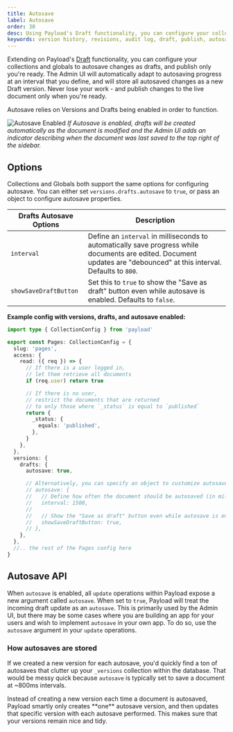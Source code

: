 ```yaml
---
title: Autosave
label: Autosave
order: 30
desc: Using Payload's Draft functionality, you can configure your collections and globals to autosave changes as drafts, and publish only you're ready.
keywords: version history, revisions, audit log, draft, publish, autosave, Content Management System, cms, headless, javascript, node, react, nextjss
---
```


Extending on Payload's [Draft](/docs/versions/drafts) functionality, you can configure your collections and globals to autosave changes as drafts, and publish only you're ready. The Admin UI will automatically adapt to autosaving progress at an interval that you define, and will store all autosaved changes as a new Draft version. Never lose your work - and publish changes to the live document only when you're ready.

<Banner type="warning">
  Autosave relies on Versions and Drafts being enabled in order to function.
</Banner>

![Autosave Enabled](/images/docs/autosave-enabled.png)
_If Autosave is enabled, drafts will be created automatically as the document is modified and the Admin UI adds an indicator describing when the document was last saved to the top right of the sidebar._

## Options

Collections and Globals both support the same options for configuring autosave. You can either set `versions.drafts.autosave` to `true`, or pass an object to configure autosave properties.

| Drafts Autosave Options | Description                                                                                                                                                           |
| ----------------------- | --------------------------------------------------------------------------------------------------------------------------------------------------------------------- |
| `interval`              | Define an `interval` in milliseconds to automatically save progress while documents are edited. Document updates are "debounced" at this interval. Defaults to `800`. |
| `showSaveDraftButton`   | Set this to `true` to show the "Save as draft" button even while autosave is enabled. Defaults to `false`.                                                            |

**Example config with versions, drafts, and autosave enabled:**

```ts
import type { CollectionConfig } from 'payload'

export const Pages: CollectionConfig = {
  slug: 'pages',
  access: {
    read: ({ req }) => {
      // If there is a user logged in,
      // let them retrieve all documents
      if (req.user) return true

      // If there is no user,
      // restrict the documents that are returned
      // to only those where `_status` is equal to `published`
      return {
        _status: {
          equals: 'published',
        },
      }
    },
  },
  versions: {
    drafts: {
      autosave: true,

      // Alternatively, you can specify an object to customize autosave:
      // autosave: {
      //   // Define how often the document should be autosaved (in milliseconds)
      //   interval: 1500,
      //
      //   // Show the "Save as draft" button even while autosave is enabled
      //   showSaveDraftButton: true,
      // },
    },
  },
  //.. the rest of the Pages config here
}
```

## Autosave API

When `autosave` is enabled, all `update` operations within Payload expose a new argument called `autosave`. When set to `true`, Payload will treat the incoming draft update as an `autosave`. This is primarily used by the Admin UI, but there may be some cases where you are building an app for your users and wish to implement `autosave` in your own app. To do so, use the `autosave` argument in your `update` operations.

### How autosaves are stored

If we created a new version for each autosave, you'd quickly find a ton of autosaves that clutter up your `_versions` collection within the database. That would be messy quick because `autosave` is typically set to save a document at ~800ms intervals.

<Banner type="success">
  Instead of creating a new version each time a document is autosaved, Payload
  smartly only creates **one** autosave version, and then updates that specific
  version with each autosave performed. This makes sure that your versions
  remain nice and tidy.
</Banner>

